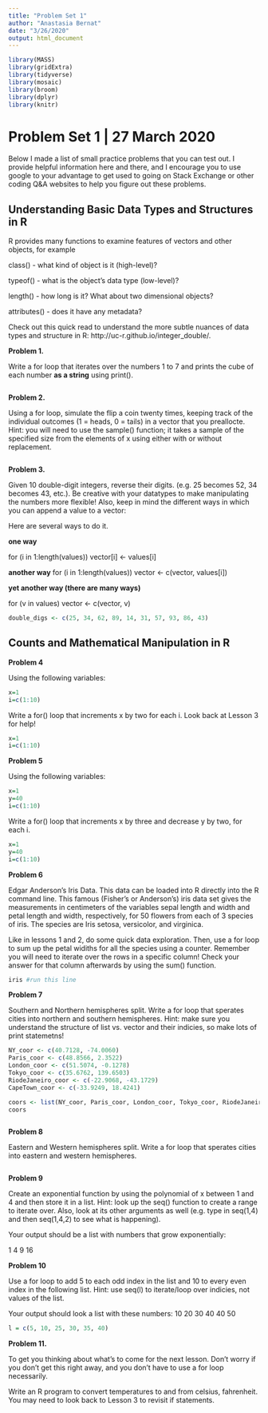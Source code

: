 ```yaml
---
title: "Problem Set 1"
author: "Anastasia Bernat"
date: "3/26/2020"
output: html_document
---
```


```r
library(MASS)
library(gridExtra)
library(tidyverse)
library(mosaic)
library(broom)
library(dplyr)
library(knitr)
```

# Problem Set 1 | 27 March 2020

Below I made a list of small practice problems that you can test out. I provide helpful information here and there, and I encourage you to use google to your advantage to get used to going on Stack Exchange or other coding Q&A websites to help you figure out these problems. 

## Understanding Basic Data Types and Structures in R

R provides many functions to examine features of vectors and other objects, for example

class() - what kind of object is it (high-level)?

typeof() - what is the object’s data type (low-level)?

length() - how long is it? What about two dimensional objects?

attributes() - does it have any metadata?

Check out this quick read to understand the more subtle nuances of data types and structure in R: http://uc-r.github.io/integer_double/.

**Problem 1.**

Write a for loop that iterates over the numbers 1 to 7 and prints the cube of each number **as a string** using print().

```r

```

**Problem 2.**

Using a for loop, simulate the flip a coin twenty times, keeping track of the individual outcomes (1 = heads, 0 = tails) in a vector that you preallocte. Hint: you will need to use the sample() function; it takes a sample of the specified size from the elements of x using either with or without replacement.

```r

```

**Problem 3.**

Given 10 double-digit integers, reverse their digits. (e.g. 25 becomes 52, 34 becomes 43, etc.). Be creative with your datatypes to make manipulating the numbers more flexible! Also, keep in mind the different ways in which you can append a value to a vector:

Here are several ways to do it. 

**one way**

for (i in 1:length(values))
  vector[i] <- values[i]
  
**another way**
for (i in 1:length(values))
  vector <- c(vector, values[i])
  
**yet another way (there are many ways)**

for (v in values)
  vector <- c(vector, v)

```r
double_digs <- c(25, 34, 62, 89, 14, 31, 57, 93, 86, 43)

```

## Counts and Mathematical Manipulation in R

**Problem 4**

Using the following variables:

```r
x=1
i=c(1:10)
```

Write a for() loop that increments x by two for each i. Look back at Lesson 3 for help!

```r
x=1
i=c(1:10)
```

**Problem 5**

Using the following variables:

```r
x=1
y=40
i=c(1:10)
```

Write a for() loop that increments x by three and decrease y by two, for each i.

```r
x=1
y=40
i=c(1:10)

```

**Problem 6**

Edgar Anderson's Iris Data. This data can be loaded into R directly into the R command line. This famous (Fisher's or Anderson's) iris data set gives the measurements in centimeters of the variables sepal length and width and petal length and width, respectively, for 50 flowers from each of 3 species of iris. The species are Iris setosa, versicolor, and virginica.

Like in lessons 1 and 2, do some quick data exploration. Then, use a for loop to sum up the petal widiths for all the species using a counter. Remember you will need to iterate over the rows in a specific column! Check your answer for that column afterwards by using the sum() function.

```r
iris #run this line
```

**Problem 7**

Southern and Northern hemispheres split. Write a for loop that sperates cities into northern and southern hemispheres. Hint: make sure you understand the structure of list vs. vector and their indicies, so make lots of print statemetns! 

```r
NY_coor <- c(40.7128, -74.0060)
Paris_coor <- c(48.8566, 2.3522)
London_coor <- c(51.5074, -0.1278)
Tokyo_coor <- c(35.6762, 139.6503)
RiodeJaneiro_coor <- c(-22.9068, -43.1729)
CapeTown_coor <- c(-33.9249, 18.4241)

coors <- list(NY_coor, Paris_coor, London_coor, Tokyo_coor, RiodeJaneiro_coor, CapeTown_coor)
coors

```

```r

```

**Problem 8**

Eastern and Western hemispheres split. Write a for loop that sperates cities into eastern and western hemispheres.

```r

```

**Problem 9**

Create an exponential function by using the polynomial of x between 1 and 4 and then store it in a list. Hint: look up the seq() function to create a range to iterate over. Also, look at its other arguments as well (e.g. type in seq(1,4) and then seq(1,4,2) to see what is happening).

Your output should be a list with numbers that grow exponentially:

1  4  9 16

**Problem 10**

Use a for loop to add 5 to each odd index in the list and 10 to every even index in the following list. Hint: use seq(l) to iterate/loop over indicies, not values of the list.

Your output should look a list with these numbers: 10 20 30 40 40 50

```r
l = c(5, 10, 25, 30, 35, 40)

```

**Problem 11.**

To get you thinking about what's to come for the next lesson. Don't worry if you don't get this right away, and you don't have to use a for loop necessarily. 

Write an R program to convert temperatures to and from celsius, fahrenheit. You may need to look back to Lesson 3 to revisit if statements.

```r

```

